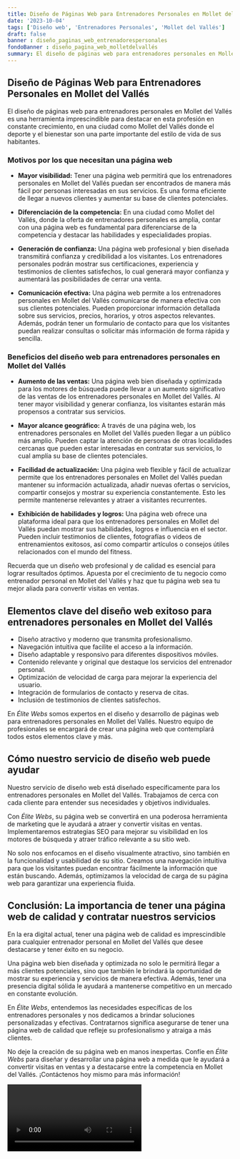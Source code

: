 ```yaml
---
title: Diseño de Páginas Web para Entrenadores Personales en Mollet del Vallés
date: '2023-10-04'
tags: ['Diseño web', 'Entrenadores Personales', 'Mollet del Vallés']
draft: false
banner : diseño_paginas_web_entrenadorespersonales
fondoBanner : diseño_pagina_web_molletdelvallés
summary: El diseño de páginas web para entrenadores personales en Mollet del Vallés es una herramienta imprescindible para destacar en esta profesión en constante crecimiento, en una ciudad como Mollet del Vallés donde el deporte y el bienestar son una parte importante del estilo de vida de sus habitantes.
---
```


## Diseño de Páginas Web para Entrenadores Personales en Mollet del Vallés

El diseño de páginas web para entrenadores personales en Mollet del Vallés es una herramienta imprescindible para destacar en esta profesión en constante crecimiento, en una ciudad como Mollet del Vallés donde el deporte y el bienestar son una parte importante del estilo de vida de sus habitantes.

### Motivos por los que necesitan una página web

- **Mayor visibilidad:** Tener una página web permitirá que los entrenadores personales en Mollet del Vallés puedan ser encontrados de manera más fácil por personas interesadas en sus servicios. Es una forma eficiente de llegar a nuevos clientes y aumentar su base de clientes potenciales. 

- **Diferenciación de la competencia:** En una ciudad como Mollet del Vallés, donde la oferta de entrenadores personales es amplia, contar con una página web es fundamental para diferenciarse de la competencia y destacar las habilidades y especialidades propias.

- **Generación de confianza:** Una página web profesional y bien diseñada transmitirá confianza y credibilidad a los visitantes. Los entrenadores personales podrán mostrar sus certificaciones, experiencia y testimonios de clientes satisfechos, lo cual generará mayor confianza y aumentará las posibilidades de cerrar una venta.

- **Comunicación efectiva:** Una página web permite a los entrenadores personales en Mollet del Vallés comunicarse de manera efectiva con sus clientes potenciales. Pueden proporcionar información detallada sobre sus servicios, precios, horarios, y otros aspectos relevantes. Además, podrán tener un formulario de contacto para que los visitantes puedan realizar consultas o solicitar más información de forma rápida y sencilla.

### Beneficios del diseño web para entrenadores personales en Mollet del Vallés

- **Aumento de las ventas:** Una página web bien diseñada y optimizada para los motores de búsqueda puede llevar a un aumento significativo de las ventas de los entrenadores personales en Mollet del Vallés. Al tener mayor visibilidad y generar confianza, los visitantes estarán más propensos a contratar sus servicios.

- **Mayor alcance geográfico:** A través de una página web, los entrenadores personales en Mollet del Vallés pueden llegar a un público más amplio. Pueden captar la atención de personas de otras localidades cercanas que pueden estar interesadas en contratar sus servicios, lo cual amplía su base de clientes potenciales.

- **Facilidad de actualización:** Una página web flexible y fácil de actualizar permite que los entrenadores personales en Mollet del Vallés puedan mantener su información actualizada, añadir nuevas ofertas o servicios, compartir consejos y mostrar su experiencia constantemente. Esto les permite mantenerse relevantes y atraer a visitantes recurrentes.

- **Exhibición de habilidades y logros:** Una página web ofrece una plataforma ideal para que los entrenadores personales en Mollet del Vallés puedan mostrar sus habilidades, logros e influencia en el sector. Pueden incluir testimonios de clientes, fotografías o videos de entrenamientos exitosos, así como compartir artículos o consejos útiles relacionados con el mundo del fitness.

Recuerda que un diseño web profesional y de calidad es esencial para lograr resultados óptimos. Apuesta por el crecimiento de tu negocio como entrenador personal en Mollet del Vallés y haz que tu página web sea tu mejor aliada para convertir visitas en ventas.

<GifSeo />

<Cta />

## Elementos clave del diseño web exitoso para entrenadores personales en Mollet del Vallés

- Diseño atractivo y moderno que transmita profesionalismo.
- Navegación intuitiva que facilite el acceso a la información.
- Diseño adaptable y responsivo para diferentes dispositivos móviles.
- Contenido relevante y original que destaque los servicios del entrenador personal.
- Optimización de velocidad de carga para mejorar la experiencia del usuario.
- Integración de formularios de contacto y reserva de citas.
- Inclusión de testimonios de clientes satisfechos.

En *Élite Webs* somos expertos en el diseño y desarrollo de páginas web para entrenadores personales en Mollet del Vallés. Nuestro equipo de profesionales se encargará de crear una página web que contemplará todos estos elementos clave y más.

## Cómo nuestro servicio de diseño web puede ayudar

Nuestro servicio de diseño web está diseñado específicamente para los entrenadores personales en Mollet del Vallés. Trabajamos de cerca con cada cliente para entender sus necesidades y objetivos individuales.

Con *Élite Webs*, su página web se convertirá en una poderosa herramienta de marketing que le ayudará a atraer y convertir visitas en ventas. Implementaremos estrategias SEO para mejorar su visibilidad en los motores de búsqueda y atraer tráfico relevante a su sitio web.

No solo nos enfocamos en el diseño visualmente atractivo, sino también en la funcionalidad y usabilidad de su sitio. Creamos una navegación intuitiva para que los visitantes puedan encontrar fácilmente la información que están buscando. Además, optimizamos la velocidad de carga de su página web para garantizar una experiencia fluida.

## Conclusión: La importancia de tener una página web de calidad y contratar nuestros servicios

En la era digital actual, tener una página web de calidad es imprescindible para cualquier entrenador personal en Mollet del Vallés que desee destacarse y tener éxito en su negocio.

Una página web bien diseñada y optimizada no solo le permitirá llegar a más clientes potenciales, sino que también le brindará la oportunidad de mostrar su experiencia y servicios de manera efectiva. Además, tener una presencia digital sólida le ayudará a mantenerse competitivo en un mercado en constante evolución.

En *Élite Webs*, entendemos las necesidades específicas de los entrenadores personales y nos dedicamos a brindar soluciones personalizadas y efectivas. Contratarnos significa asegurarse de tener una página web de calidad que refleje su profesionalismo y atraiga a más clientes.

No deje la creación de su página web en manos inexpertas. Confíe en *Élite Webs* para diseñar y desarrollar una página web a medida que le ayudará a convertir visitas en ventas y a destacarse entre la competencia en Mollet del Vallés. ¡Contáctenos hoy mismo para más información!

<Video />

<CtaBot job='Entrenadores Personales' city='Mollet del Vallés'/>

<Gmaps query='Mollet del Vallés+españa+maps' />